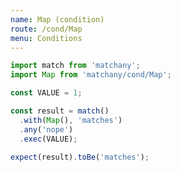 ```yaml
---
name: Map (condition)
route: /cond/Map
menu: Conditions
---
```


```js
import match from 'matchany';
import Map from 'matchany/cond/Map';

const VALUE = 1;

const result = match()
  .with(Map(), 'matches')
  .any('nope')
  .exec(VALUE);

expect(result).toBe('matches');
```
